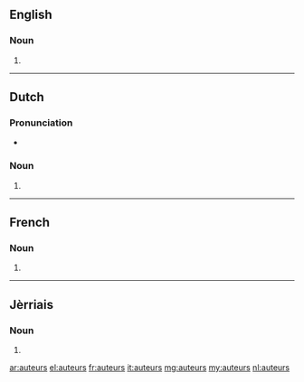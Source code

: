 ==English==

===Noun===
{{head|en|plural}}

# {{plural of|auteur|lang=en}}

----

==Dutch==

===Pronunciation===
* {{audio|Nl-auteurs.ogg|Audio|lang=nl}}

===Noun===
{{head|nl}}

# {{nl-noun form of|pl|auteur}}

----

==French==

===Noun===
{{head|fr|plural|g=m-p}}

# {{plural of|auteur|lang=fr}}

----

==Jèrriais==

===Noun===
{{head|roa-jer|plural}}

# {{plural of|auteu|lang=roa-jer}}

[[ar:auteurs]]
[[el:auteurs]]
[[fr:auteurs]]
[[it:auteurs]]
[[mg:auteurs]]
[[my:auteurs]]
[[nl:auteurs]]